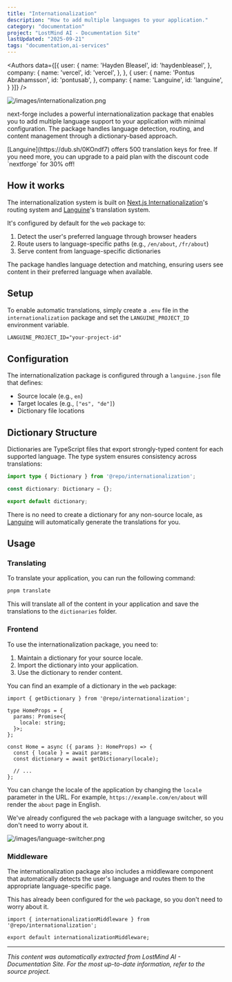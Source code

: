 ```yaml
---
title: "Internationalization"
description: "How to add multiple languages to your application."
category: "documentation"
project: "LostMind AI - Documentation Site"
lastUpdated: "2025-09-21"
tags: "documentation,ai-services"
---
```


<Authors data={[{
  user: {
    name: 'Hayden Bleasel',
    id: 'haydenbleasel',
  },
  company: {
    name: 'vercel',
    id: 'vercel',
  },
}, {
  user: {
    name: 'Pontus Abrahamsson',
    id: 'pontusab',
  },
  company: {
    name: 'Languine',
    id: 'languine',
  }
}]} />

![/images/internationalization.png](/images/internationalization.png)

next-forge includes a powerful internationalization package that enables you to add multiple language support to your application with minimal configuration. The package handles language detection, routing, and content management through a dictionary-based approach.

<Tip>
  [Languine](https://dub.sh/0KOndf7) offers 500 translation keys for free. If you need more, you can upgrade to a paid plan with the discount code `nextforge` for 30% off!
</Tip>

## How it works

The internationalization system is built on [Next.js Internationalization](https://nextjs.org/docs/app/building-your-application/routing/internationalization)'s routing system and [Languine](https://dub.sh/0KOndf7)'s translation system.

It's configured by default for the `web` package to:

1. Detect the user's preferred language through browser headers
2. Route users to language-specific paths (e.g., `/en/about`, `/fr/about`)
3. Serve content from language-specific dictionaries

The package handles language detection and matching, ensuring users see content in their preferred language when available.

## Setup

To enable automatic translations, simply create a `.env` file in the `internationalization` package and set the `LANGUINE_PROJECT_ID` environment variable.

```txt title=".env"
LANGUINE_PROJECT_ID="your-project-id"
```

## Configuration

The internationalization package is configured through a `languine.json` file that defines:

- Source locale (e.g., `en`)
- Target locales (e.g., `["es", "de"]`)
- Dictionary file locations

## Dictionary Structure

Dictionaries are TypeScript files that export strongly-typed content for each supported language. The type system ensures consistency across translations:

```ts title="packages/internationalization/dictionaries/[locale].ts"
import type { Dictionary } from '@repo/internationalization';

const dictionary: Dictionary = {};

export default dictionary;
```

There is no need to create a dictionary for any non-source locale, as [Languine](https://dub.sh/0KOndf7) will automatically generate the translations for you.

## Usage

### Translating

To translate your application, you can run the following command:

```bash title="Terminal"
pnpm translate
```

This will translate all of the content in your application and save the translations to the `dictionaries` folder.

### Frontend

To use the internationalization package, you need to:

1. Maintain a dictionary for your source locale.
2. Import the dictionary into your application.
3. Use the dictionary to render content.

You can find an example of a dictionary in the `web` package:

```tsx title="apps/web/app/page.tsx"
import { getDictionary } from '@repo/internationalization';

type HomeProps = {
  params: Promise<{
    locale: string;
  }>;
};

const Home = async ({ params }: HomeProps) => {
  const { locale } = await params;
  const dictionary = await getDictionary(locale);

  // ...
};
```

You can change the locale of the application by changing the `locale` parameter in the URL. For example, `https://example.com/en/about` will render the `about` page in English.

We've already configured the `web` package with a language switcher, so you don't need to worry about it.

![/images/language-switcher.png](/images/language-switcher.png)

### Middleware

The internationalization package also includes a middleware component that automatically detects the user's language and routes them to the appropriate language-specific page.

This has already been configured for the `web` package, so you don't need to worry about it.

```tsx title="apps/web/middleware.ts"
import { internationalizationMiddleware } from '@repo/internationalization';

export default internationalizationMiddleware;
```


---
*This content was automatically extracted from LostMind AI - Documentation Site. For the most up-to-date information, refer to the source project.*
